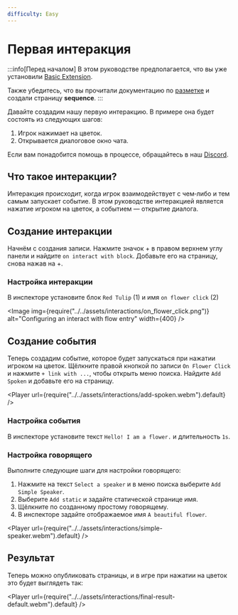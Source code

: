 ```yaml
---
difficulty: Easy
---
```


# Первая интеракция

:::info[Перед началом]
В этом руководстве предполагается, что вы уже установили [Basic Extension](../../02-getting-started/01-installation.mdx#basic-extension).

Также убедитесь, что вы прочитали документацию по [разметке](../../02-getting-started/02-layout.mdx) и создали страницу **sequence**.
:::

Давайте создадим нашу первую интеракцию. В примере она будет состоять из следующих шагов:

1. Игрок нажимает на цветок.
2. Открывается диалоговое окно чата.

Если вам понадобится помощь в процессе, обращайтесь в наш [Discord](https://discord.gg/HtbKyuDDBw).

## Что такое интеракции?

Интеракция происходит, когда игрок взаимодействует с чем‑либо и тем самым запускает событие. В этом руководстве интеракцией является нажатие игроком на цветок, а событием — открытие диалога.

## Создание интеракции

Начнём с создания записи. Нажмите значок + в правом верхнем углу панели и найдите `on interact with block`. Добавьте его на страницу, снова нажав на +.

<EntrySearch entryName='on_interact_with_block'/>

### Настройка интеракции

В инспекторе установите блок `Red Tulip` (1) и имя `on flower click` (2)

<Image img={require("../../assets/interactions/on_flower_click.png")} alt="Configuring an interact with flow entry" width={400} />

## Создание события

Теперь создадим событие, которое будет запускаться при нажатии игроком на цветок. Щёлкните правой кнопкой по записи `On Flower Click` и нажмите `+ link with ...`, чтобы открыть меню поиска. Найдите `Add Spoken` и добавьте его на страницу.

<Player url={require("../../assets/interactions/add-spoken.webm").default} />

### Настройка события

В инспекторе установите текст `Hello! I am a flower.` и длительность `1s`.

### Настройка говорящего

Выполните следующие шаги для настройки говорящего:
1. Нажмите на текст `Select a speaker` и в меню поиска выберите `Add Simple Speaker`.
2. Выберите `Add static` и задайте статической странице имя.
3. Щёлкните по созданному простому говорящему.
4. В инспекторе задайте отображаемое имя `A beautiful flower`.

<Player url={require("../../assets/interactions/simple-speaker.webm").default} />

## Результат

Теперь можно опубликовать страницы, и в игре при нажатии на цветок это будет выглядеть так:

<Player url={require("../../assets/interactions/final-result-default.webm").default} />
